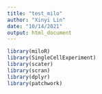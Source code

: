 ```yaml
---
title: "test_milo"
author: "Xinyi Lin"
date: "10/14/2021"
output: html_document
---
```


```r
library(miloR)
library(SingleCellExperiment)
library(scater)
library(scran)
library(dplyr)
library(patchwork)
```

